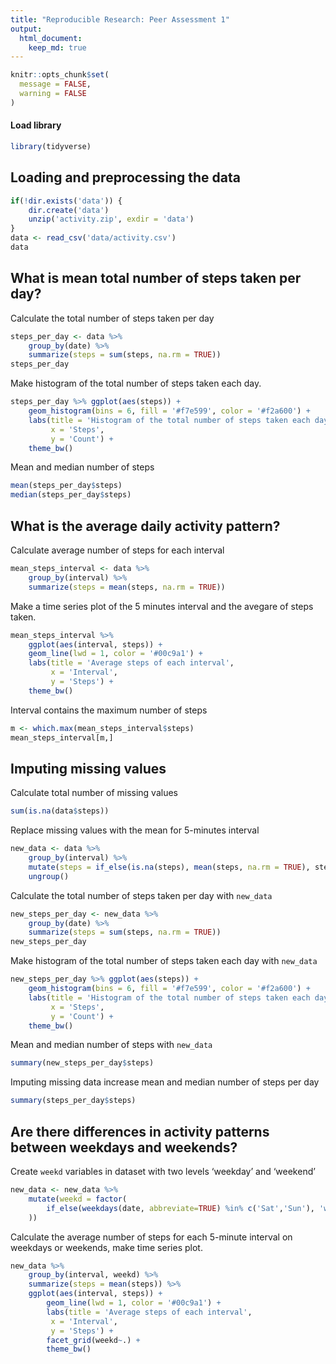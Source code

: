 ```yaml
---
title: "Reproducible Research: Peer Assessment 1"
output: 
  html_document:
    keep_md: true
---
```


```r
knitr::opts_chunk$set(
  message = FALSE,
  warning = FALSE
)
```

#### Load library

```r
library(tidyverse)
```

## Loading and preprocessing the data

```r
if(!dir.exists('data')) {
    dir.create('data')
    unzip('activity.zip', exdir = 'data')
}
data <- read_csv('data/activity.csv')
data
```
## What is mean total number of steps taken per day?
Calculate the total number of steps taken per day
```r
steps_per_day <- data %>%
    group_by(date) %>%
    summarize(steps = sum(steps, na.rm = TRUE))
steps_per_day
```
Make histogram of the total number of steps taken each day.
```r
steps_per_day %>% ggplot(aes(steps)) +
    geom_histogram(bins = 6, fill = '#f7e599', color = '#f2a600') +
    labs(title = 'Histogram of the total number of steps taken each day',
         x = 'Steps',
         y = 'Count') +
    theme_bw()
```

Mean and median number of steps
```r
mean(steps_per_day$steps)
median(steps_per_day$steps)
```

## What is the average daily activity pattern?
Calculate average number of steps for each interval
```r
mean_steps_interval <- data %>%
    group_by(interval) %>%
    summarize(steps = mean(steps, na.rm = TRUE))
```
Make a time series plot of the 5 minutes interval and the avegare of steps taken.
```r
mean_steps_interval %>%
    ggplot(aes(interval, steps)) +
    geom_line(lwd = 1, color = '#00c9a1') +
    labs(title = 'Average steps of each interval',
         x = 'Interval',
         y = 'Steps') +
    theme_bw()
```

Interval contains the maximum number of steps
```r
m <- which.max(mean_steps_interval$steps)
mean_steps_interval[m,]
```

## Imputing missing values
Calculate total number of missing values
```r
sum(is.na(data$steps))
```
Replace missing values with the mean for 5-minutes interval
```r
new_data <- data %>%
    group_by(interval) %>%
    mutate(steps = if_else(is.na(steps), mean(steps, na.rm = TRUE), steps)) %>%
    ungroup()
```
Calculate the total number of steps taken per day with `new_data`
```r
new_steps_per_day <- new_data %>%
    group_by(date) %>%
    summarize(steps = sum(steps, na.rm = TRUE))
new_steps_per_day
```
Make histogram of the total number of steps taken each day with `new_data`
```r
new_steps_per_day %>% ggplot(aes(steps)) +
    geom_histogram(bins = 6, fill = '#f7e599', color = '#f2a600') +
    labs(title = 'Histogram of the total number of steps taken each day',
         x = 'Steps',
         y = 'Count') +
    theme_bw()
```

Mean and median number of steps with `new_data`
```r
summary(new_steps_per_day$steps)
```
Imputing missing data increase mean and median number of steps per day
```r
summary(steps_per_day$steps)
```
## Are there differences in activity patterns between weekdays and weekends?
Create `weekd` variables in dataset with two levels 'weekday' and 'weekend'
```r
new_data <- new_data %>%
    mutate(weekd = factor(
        if_else(weekdays(date, abbreviate=TRUE) %in% c('Sat','Sun'), 'weekend', 'weekday')
    ))
```
Calculate the average number of steps for each 5-minute interval on weekdays or weekends, make time series plot.
```r
new_data %>%
    group_by(interval, weekd) %>%
    summarize(steps = mean(steps)) %>%
    ggplot(aes(interval, steps)) +
        geom_line(lwd = 1, color = '#00c9a1') +
        labs(title = 'Average steps of each interval',
         x = 'Interval',
         y = 'Steps') +
        facet_grid(weekd~.) +
        theme_bw()
```
